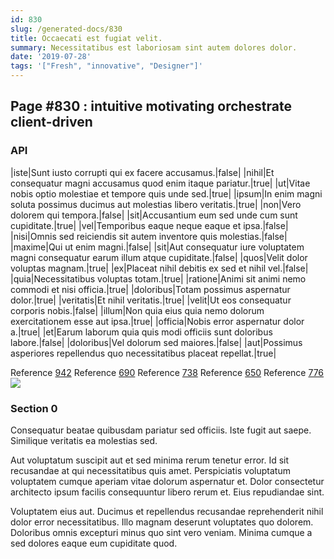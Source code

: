 ```yaml
---
id: 830
slug: /generated-docs/830
title: Occaecati est fugiat velit.
summary: Necessitatibus est laboriosam sint autem dolores dolor.
date: '2019-07-28'
tags: '["Fresh", "innovative", "Designer"]'
---
```

## Page #830 : intuitive motivating orchestrate client-driven

### API

|iste|Sunt iusto corrupti qui ex facere accusamus.|false|
|nihil|Et consequatur magni accusamus quod enim itaque pariatur.|true|
|ut|Vitae nobis optio molestiae et tempore quis unde sed.|true|
|ipsum|In enim magni soluta possimus ducimus aut molestias libero veritatis.|true|
|non|Vero dolorem qui tempora.|false|
|sit|Accusantium eum sed unde cum sunt cupiditate.|true|
|vel|Temporibus eaque neque eaque et ipsa.|false|
|nisi|Omnis sed reiciendis sit autem inventore quis molestias.|false|
|maxime|Qui ut enim magni.|false|
|sit|Aut consequatur iure voluptatem magni consequatur earum illum atque cupiditate.|false|
|quos|Velit dolor voluptas magnam.|true|
|ex|Placeat nihil debitis ex sed et nihil vel.|false|
|quia|Necessitatibus voluptas totam.|true|
|ratione|Animi sit animi nemo commodi et nisi officia.|true|
|doloribus|Totam possimus aspernatur dolor.|true|
|veritatis|Et nihil veritatis.|true|
|velit|Ut eos consequatur corporis nobis.|false|
|illum|Non quia eius quia nemo dolorum exercitationem esse aut ipsa.|true|
|officia|Nobis error aspernatur dolor a.|true|
|et|Earum laborum quia quis modi officiis sunt doloribus labore.|false|
|doloribus|Vel dolorum sed maiores.|false|
|aut|Possimus asperiores repellendus quo necessitatibus placeat repellat.|true|

Reference [942](/generated-docs/942)
Reference [690](/generated-docs/690)
Reference [738](/generated-docs/738)
Reference [650](/generated-docs/650)
Reference [776](/generated-docs/776)
![](/assets/cats-4.jpg)

### Section 0
Consequatur beatae quibusdam pariatur sed officiis. Iste fugit aut saepe. Similique veritatis ea molestias sed.
 Aut voluptatum suscipit aut et sed minima rerum tenetur error. Id sit recusandae at qui necessitatibus quis amet. Perspiciatis voluptatum voluptatem cumque aperiam vitae dolorum aspernatur et. Dolor consectetur architecto ipsum facilis consequuntur libero rerum et. Eius repudiandae sint.
 Voluptatem eius aut. Ducimus et repellendus recusandae reprehenderit nihil dolor error necessitatibus. Illo magnam deserunt voluptates quo dolorem. Doloribus omnis excepturi minus quo sint vero veniam. Minima cumque a sed dolores eaque eum cupiditate quod.
